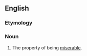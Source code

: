 ==English==

===Etymology===
{{suffix|en|miserable|ness}}

===Noun===
{{en-noun|-|+}}

# The property of being [[miserable]].